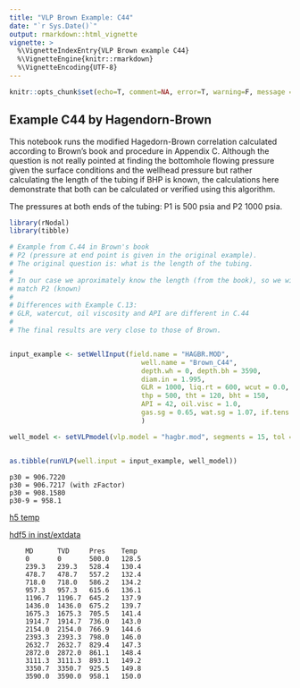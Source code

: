```yaml
---
title: "VLP Brown Example: C44"
date: "`r Sys.Date()`"
output: rmarkdown::html_vignette
vignette: >
  %\VignetteIndexEntry{VLP Brown example C44}
  %\VignetteEngine{knitr::rmarkdown}
  %\VignetteEncoding{UTF-8}
---
```


```r
knitr::opts_chunk$set(echo=T, comment=NA, error=T, warning=F, message = F, fig.align = 'center')
```

## Example C44 by Hagendorn-Brown
This notebook runs the modified Hagedorn-Brown correlation calculated according
to Brown's book and procedure in Appendix C. Although the question is not really
pointed at finding the bottomhole flowing pressure given the surface conditions
and the wellhead pressure but rather calculating the length of the tubing if BHP
is known, the calculations here demonstrate that both can be calculated or
verified using this algorithm.

The pressures at both ends of the tubing: P1 is 500 psia and P2 1000 psia.

```r
library(rNodal)
library(tibble)

# Example from C.44 in Brown's book
# P2 (pressure at end point is given in the original example). 
# The original question is: what is the length of the tubing.
#
# In our case we aproximately know the length (from the book), so we will try to
# match P2 (known)
#
# Differences with Example C.13:
# GLR, watercut, oil viscosity and API are different in C.44
#
# The final results are very close to those of Brown.


input_example <- setWellInput(field.name = "HAGBR.MOD",
                                 well.name = "Brown_C44", 
                                 depth.wh = 0, depth.bh = 3590, 
                                 diam.in = 1.995, 
                                 GLR = 1000, liq.rt = 600, wcut = 0.0, 
                                 thp = 500, tht = 120, bht = 150, 
                                 API = 42, oil.visc = 1.0, 
                                 gas.sg = 0.65, wat.sg = 1.07, if.tens = 30
                                 )

well_model <- setVLPmodel(vlp.model = "hagbr.mod", segments = 15, tol = 0.00001)


as.tibble(runVLP(well.input = input_example, well_model))
```

    p30 = 906.7220
    p30 = 906.7217 (with zFactor)
    p30 = 908.1580
    p30-9 = 958.1

[h5 temp](C:\Users\msfz751\AppData\Local\Temp\RtmpEbxvPR\file40c0446c2f7.h5)

[hdf5 in inst/extdata](I:\src\rNodal\inst\extdata\brown_c44.h5)



        MD      TVD     Pres    Temp  
        0	    0	    500.0	128.5
        239.3	239.3	528.4	130.4
        478.7	478.7	557.2	132.4
        718.0	718.0	586.2	134.2
        957.3	957.3	615.6	136.1
        1196.7	1196.7	645.2	137.9
        1436.0	1436.0	675.2	139.7
        1675.3	1675.3	705.5	141.4
        1914.7	1914.7	736.0	143.0
        2154.0	2154.0	766.9	144.6
        2393.3	2393.3	798.0	146.0
        2632.7	2632.7	829.4	147.3
        2872.0	2872.0	861.1	148.4
        3111.3	3111.3	893.1	149.2
        3350.7	3350.7	925.5	149.8
        3590.0	3590.0	958.1	150.0



